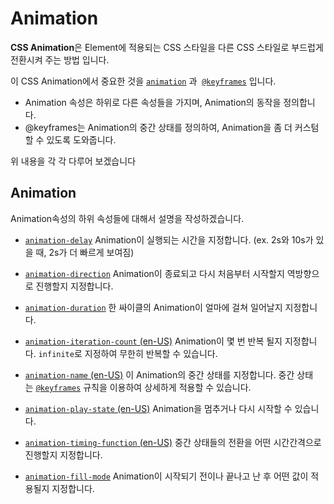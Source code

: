 # Animation

**CSS Animation**은 Element에 적용되는 CSS 스타일을 다른 CSS 스타일로 부드럽게 전환시켜 주는 방법 입니다.

이 CSS Animation에서 중요한 것을 [`animation`](https://developer.mozilla.org/ko/docs/Web/CSS/animation) 과  [`@keyframes`](https://developer.mozilla.org/ko/docs/Web/CSS/@keyframes) 입니다.

- Animation 속성은 하위로 다른 속성들을 가지며, Animation의 동작을 정의합니다.
- @keyframes는 Animation의 중간 상태를 정의하여, Animation을 좀 더 커스텀 할 수 있도록 도와줍니다.

위 내용을 각 각 다루어 보겠습니다

## Animation

Animation속성의 하위 속성들에 대해서 설명을 작성하겠습니다.

- [`animation-delay`](https://developer.mozilla.org/ko/docs/Web/CSS/animation-delay)
  Animation이 실행되는 시간을 지정합니다. (ex. 2s와 10s가 있을 때, 2s가 더 빠르게 보여짐)

- [`animation-direction`](https://developer.mozilla.org/ko/docs/Web/CSS/animation-direction)
  Animation이 종료되고 다시 처음부터 시작할지 역방향으로 진행할지 지정합니다.

- [`animation-duration`](https://developer.mozilla.org/ko/docs/Web/CSS/animation-duration)
  한 싸이클의 Animation이 얼마에 걸쳐 일어날지 지정합니다.

- [`animation-iteration-count` (en-US)](https://developer.mozilla.org/en-US/docs/Web/CSS/animation-iteration-count 'Currently only available in English (US)')
  Animation이 몇 번 반복 될지 지정합니다. `infinite`로 지정하여 무한히 반복할 수 있습니다.

- [`animation-name` (en-US)](https://developer.mozilla.org/en-US/docs/Web/CSS/animation-name 'Currently only available in English (US)')
  이 Animation의 중간 상태를 지정합니다. 중간 상태는 [`@keyframes`](https://developer.mozilla.org/ko/docs/Web/CSS/@keyframes) 규칙을 이용하여 상세하게 적용할 수 있습니다.

- [`animation-play-state` (en-US)](https://developer.mozilla.org/en-US/docs/Web/CSS/animation-play-state 'Currently only available in English (US)')
  Animation을 멈추거나 다시 시작할 수 있습니다.

- [`animation-timing-function` (en-US)](https://developer.mozilla.org/en-US/docs/Web/CSS/animation-timing-function 'Currently only available in English (US)')
  중간 상태들의 전환을 어떤 시간간격으로 진행할지 지정합니다.

- [`animation-fill-mode`](https://developer.mozilla.org/ko/docs/Web/CSS/animation-fill-mode)
  Animation이 시작되기 전이나 끝나고 난 후 어떤 값이 적용될지 지정합니다.
